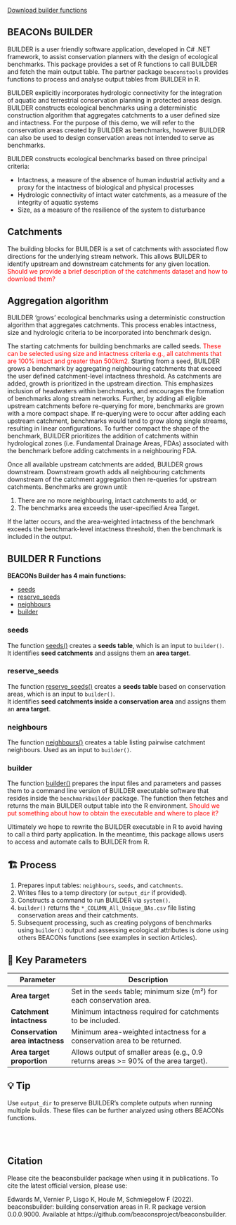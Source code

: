 <a href="downloads/builder.R" download>Download builder functions</a>
<br>

## BEACONs BUILDER


BUILDER is a user friendly software application, developed in C# .NET framework, to assist conservation planners with the design of ecological benchmarks. This package provides a set of R functions to call BUILDER and fetch the main output table. The partner package `beaconstools` provides functions to process and analyse output tables from BUILDER in R.  

BUILDER explicitly incorporates hydrologic connectivity for the integration of aquatic and terrestrial conservation planning in protected areas design. BUILDER constructs ecological benchmarks using a deterministic construction algorithm that aggregates catchments to a user defined size and intactness. For the purpose of this demo, we will refer to the conservation areas created by BUILDER as benchmarks, however BUILDER can also be used to design conservation areas not intended to serve as benchmarks.  

BUILDER constructs ecological benchmarks based on three principal criteria:  

* Intactness, a measure of the absence of human industrial activity and a proxy for the intactness of biological and physical processes
* Hydrologic connectivity of intact water catchments, as a measure of the integrity of aquatic systems
* Size, as a measure of the resilience of the system to disturbance

## Catchments
The building blocks for BUILDER is a set of catchments with associated flow directions for the underlying stream network. This allows BUILDER to identify upstream and downstream catchments for any given location. <font color="red">Should we provide a brief description of the catchments dataset and how to download them?</font>

## Aggregation algorithm
BUILDER ‘grows’ ecological benchmarks using a deterministic construction algorithm that aggregates catchments. This process enables intactness, size and hydrologic criteria to be incorporated into benchmark design.   

The starting catchments for building benchmarks are called seeds. <font color="red">These can be selected using size and intactness criteria e.g., all catchments that are 100% intact and greater than 500km2.</font> Starting from a seed, BUILDER grows a benchmark by aggregating neighbouring catchments that exceed the user defined catchment-level intactness threshold. As catchments are added, growth is prioritized in the upstream direction. This emphasizes inclusion of headwaters within benchmarks, and encourages the formation of benchmarks along stream networks. Further, by adding all eligible upstream catchments before re-querying for more, benchmarks are grown with a more compact shape. If re-querying were to occur after adding each upstream catchment, benchmarks would tend to grow along single streams, resulting in linear configurations. To further compact the shape of the benchmark, BUILDER prioritizes the addition of catchments within hydrological zones (i.e. Fundamental Drainage Areas, FDAs) associated with the benchmark before adding catchments in a neighbouring FDA.  

Once all available upstream catchments are added, BUILDER grows downstream. Downstream growth adds all neighbouring catchments downstream of the catchment aggregation then re-queries for upstream catchments. Benchmarks are grown until: 

  1. There are no more neighbouring, intact catchments to add, or 
  2. The benchmarks area exceeds the user-specified Area Target. 

If the latter occurs, and the area-weighted intactness of the benchmark exceeds the benchmark-level intactness threshold, then the benchmark is included in the output.

## BUILDER R Functions

**BEACONs Builder has 4 main functions:**

- [seeds](#seeds)
- [reserve_seeds](#reserve_seeds)
- [neighbours](#neighbours)
- [builder](#builder)

### seeds

The function [seeds()](seeds.qmd) creates a **seeds table**, which is an input to `builder()`.  
It identifies **seed catchments** and assigns them an **area target**.

### reserve_seeds 

The function [reserve_seeds()](reserve_seeds.qmd) creates a **seeds table** based on conservation areas, which is an input to `builder()`.  
It identifies **seed catchments inside a conservation area** and assigns them an **area target**.

### neighbours 
The function [neighbours()](neighbours.qmd) creates a table listing pairwise catchment neighbours. Used as an input to `builder()`.

### builder
The function [builder()](builder.qmd) prepares the input files and parameters and passes them to a command line version of BUILDER executable software that resides inside the `benchmarkbuilder` package. The function then fetches and returns the main BUILDER output table into the R environment. <font color="red">Should we put something about how to obtain the executable and where to place it?</font>

Ultimately we hope to rewrite the BUILDER executable in R to avoid having to call a third party application. In the meantime, this package allows users to access and automate calls to BUILDER from R.


## 🏗️ Process

1. Prepares input tables: `neighbours`, `seeds`, and `catchments`.
2. Writes files to a temp directory (or `output_dir` if provided).
3. Constructs a command to run BUILDER via `system()`.
4. `builder()` returns the `*_COLUMN_All_Unique_BAs.csv` file listing conservation areas and their catchments.
5. Subsequent processing, such as creating polygons of benchmarks using `builder()` output and assessing ecological attributes is done using others BEACONs functions (see examples in section Articles).


## 🔧 Key Parameters

| Parameter                        | Description                                                                         |
| -------------------------------- | ----------------------------------------------------------------------------------- |
| **Area target**                  | Set in the `seeds` table; minimum size (m²) for each conservation area.             |
| **Catchment intactness**         | Minimum intactness required for catchments to be included.                          |
| **Conservation area intactness** | Minimum area-weighted intactness for a conservation area to be returned.            |
| **Area target proportion**       | Allows output of smaller areas (e.g., 0.9 returns areas >= 90% of the area target). |

## 💡 Tip

Use `output_dir` to preserve BUILDER’s complete outputs when running multiple builds. These files can be further analyzed using others BEACONs functions.

<br>
<br>

## Citation
Please cite the beaconsbuilder package when using it in publications. To cite the latest official version, please use:

Edwards M, Vernier P, Lisgo K, Houle M, Schmiegelow F (2022). beaconsbuilder: building conservation areas in R. R package version 0.0.0.9000. Available at https://github.com/beaconsproject/beaconsbuilder.
